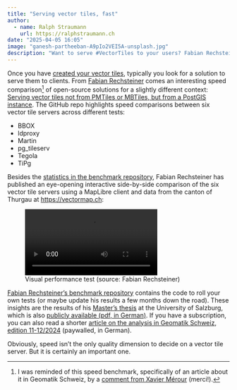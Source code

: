 ```yaml
---
title: "Serving vector tiles, fast"
author:
  - name: Ralph Straumann
    url: https://ralphstraumann.ch
date: "2025-04-05 16:05"
image: "ganesh-partheeban-A9pIo2VEI5A-unsplash.jpg"
description: "Want to serve #VectorTiles to your users? Fabian Rechsteiner’s benchmark pits six open-source servers (#BBOX, #ldproxy, #Martin, #pg_tileserv, #Tegola, #TiPg) against each other, revealing stark speed differences."
---
```


Once you have [created your vector tiles](../04-tool-tip-tippecanoe-command-generator/), typically you look for a solution to serve them to clients. From [Fabian Rechsteiner](https://www.linkedin.com/in/fabian-rechsteiner/) comes an interesting speed comparison[^occasion] of open-source solutions for a slightly different context: [Serving vector tiles not from PMTiles or MBTiles, but from a PostGIS instance](https://github.com/FabianRechsteiner/vector-tiles-benchmark). The GitHub repo highlights speed comparisons between six vector tile servers across different tests:

- BBOX
- ldproxy
- Martin
- pg_tileserv
- Tegola
- TiPg

Besides the [statistics in the benchmark repository](https://github.com/FabianRechsteiner/vector-tiles-benchmark), Fabian Rechsteiner has published an eye-opening interactive side-by-side comparison of the six vector tile servers using a MapLibre client and data from the canton of Thurgau at <https://vectormap.ch>:

![Visual performance test (source: Fabian Rechsteiner)](fabian-rechsteiner-visual-performance-test.mp4 "Visual performance test (source: Fabian Rechsteiner)")

[Fabian Rechsteiner's benchmark repository](https://github.com/FabianRechsteiner/vector-tiles-benchmark) contains the code to roll your own tests (or maybe update his results a few months down the road). These insights are the results of his [Master's thesis](https://unigis.at/files/Mastertheses/Full/107112.pdf) at the University of Salzburg, which is also [publicly available (pdf, in German)](https://unigis.at/files/Mastertheses/Full/107112.pdf). If you have a subscription, you can also read a shorter [article on the analysis in Geomatik Schweiz, edition 11-12/2024](https://geomatik.ch) (paywalled, in German).

[^occasion]: I was reminded of this speed benchmark, specifically of an article about it in Geomatik Schweiz, by a [comment from Xavier Mérour](https://www.linkedin.com/feed/update/urn:li:activity:7313906270539792386?commentUrn=urn%3Ali%3Acomment%3A%28activity%3A7313906270539792386%2C7313955020389974016%29&dashCommentUrn=urn%3Ali%3Afsd_comment%3A%287313955020389974016%2Curn%3Ali%3Aactivity%3A7313906270539792386%29) (merci!).

Obviously, speed isn't the only quality dimension to decide on a vector tile server. But it is certainly an important one.